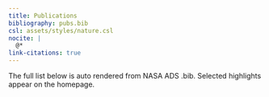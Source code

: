 ```yaml
---
title: Publications
bibliography: pubs.bib
csl: assets/styles/nature.csl
nocite: |
  @*
link-citations: true
---
```


::: {.pub-note}
The full list below is auto rendered from NASA ADS .bib. Selected highlights appear on the homepage.
:::

::: {#refs}
:::

